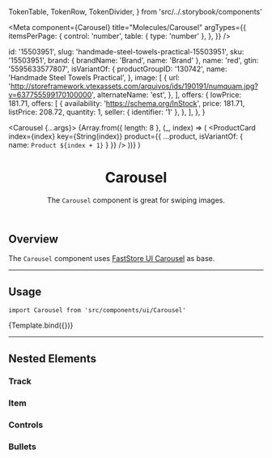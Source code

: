   TokenTable,
  TokenRow,
  TokenDivider,
} from 'src/../.storybook/components'


<Meta
  component={Carousel}
  title="Molecules/Carousel"
  argTypes={{
    itemsPerPage: {
      control: 'number',
      table: { type: 'number' },
    },
  }}
/>

  id: '15503951',
  slug: 'handmade-steel-towels-practical-15503951',
  sku: '15503951',
  brand: { brandName: 'Brand', name: 'Brand' },
  name: 'red',
  gtin: '5595633577807',
  isVariantOf: {
    productGroupID: '130742',
    name: 'Handmade Steel Towels Practical',
  },
  image: [
    {
      url: 'http://storeframework.vtexassets.com/arquivos/ids/190191/numquam.jpg?v=637755599170100000',
      alternateName: 'est',
    },
  ],
  offers: {
    lowPrice: 181.71,
    offers: [
      {
        availability: 'https://schema.org/InStock',
        price: 181.71,
        listPrice: 208.72,
        quantity: 1,
        seller: { identifier: '1' },
      },
    ],
  },
}

  <Carousel {...args}>
    {Array.from({ length: 8 }, (_, index) => (
      <ProductCard
        index={index}
        key={String(index)}
        product={{ ...product, isVariantOf: { name: `Product ${index + 1}` } }}
      />
    ))}
  </Carousel>
)

<header>

# Carousel

The `Carousel` component is great for swiping images.

</header>

## Overview

The `Carousel` component uses [FastStore UI Carousel](https://www.faststore.dev/reference/ui/molecules/Carousel) as base.

---

## Usage

`import Carousel from 'src/components/ui/Carousel'`

<Canvas>
  <Story name="usage" args={{ itemsPerPage: 5 }}>
    {Template.bind({})}
  </Story>
</Canvas>

<ArgsTable story="usage" />

---

## Nested Elements

### Track

<TokenTable>
  <TokenRow token="--fs-carousel-padding-desktop" value="0 6.25rem" />
</TokenTable>

### Item

<TokenTable>
  <TokenRow token="--fs-carousel-item-width-mobile" value="80%" />
  <TokenRow token="--fs-carousel-item-width-desktop" value="15rem" />
  <TokenRow
    token="--fs-carousel-item-margin-right"
    value="var(--fs-spacing-0)"
  />
</TokenTable>

### Controls

<TokenTable>
  <TokenRow
    token="--fs-carousel-controls-arrow-position-left"
    value="var(--fs-spacing-5)"
  />
  <TokenRow
    token="--fs-carousel-controls-arrow-position-right"
    value="var(--fs-spacing-4)"
  />
  <TokenDivider />
  <TokenRow
    token="--fs-carousel-controls-icon-button-padding-top"
    value="var(--fs-carousel-item-margin-right)"
  />
  <TokenRow token="--fs-carousel-controls-icon-button-width" value="3.125rem" />
  <TokenRow
    token="--fs-carousel-controls-icon-button-height"
    value="var(--fs-carousel-controls-icon-button-width)"
  />
  <TokenRow
    token="--fs-carousel-controls-icon-button-position-top"
    value="calc((100% - var(--fs-spacing-7) - var(--fs-spacing-1)) / 2)"
  />
  <TokenRow
    token="--fs-carousel-controls-icon-button-bkg-color"
    value="var(--fs-color-neutral-0)"
    isColor
  />
  <TokenRow
    token="--fs-carousel-controls-icon-button-border-radius"
    value="calc(var(--fs-carousel-controls-icon-button-width) / 2)"
  />
  <TokenRow
    token="--fs-carousel-controls-icon-button-box-shadow"
    value="0 3px 14px rgb(0 0 0 / 15%)"
  />
</TokenTable>

### Bullets

<TokenTable>
  <TokenRow
    token="--fs-carousel-bullets-padding-top"
    value="var(--fs-carousel-controls-arrow-position-left)"
  />
  <TokenDivider />
  <TokenRow token="--fs-carousel-bullet-width-mobile" value="100%" />
  <TokenRow
    token="--fs-carousel-bullet-width-desktop"
    value="var(--fs-carousel-bullet-height-desktop)"
  />
  <TokenRow
    token="--fs-carousel-bullet-height-mobile"
    value="var(--fs-carousel-item-margin-right)"
  />
  <TokenRow
    token="--fs-carousel-bullet-height-desktop"
    value="var(--fs-spacing-1)"
  />
  <TokenRow
    token="--fs-carousel-bullet-margin-right"
    value="var(--fs-carousel-item-margin-right)"
  />
  <TokenRow
    token="--fs-carousel-bullet-bkg-color"
    value="var(--fs-color-neutral-3)"
    isColor
  />
  <TokenRow
    token="--fs-carousel-bullet-bkg-color-selected"
    value="var(--fs-color-main-4)"
    isColor
  />
  <TokenRow
    token="--fs-carousel-bullet-border-radius"
    value="calc(var(--fs-carousel-bullet-height-desktop) / 2)"
  />
</TokenTable>
